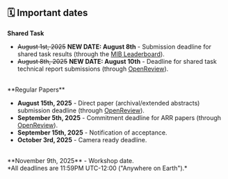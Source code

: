 ## 🗓️ Important dates

**Shared Task**

- ~~August 1st, 2025~~ **NEW DATE: August 8th** - Submission deadline for shared task results (through the [MIB Leaderboard](https://huggingface.co/spaces/mib-bench/leaderboard)).
- ~~August 8th, 2025~~ **NEW DATE: August 10th** - Deadline for shared task technical report submissions (through [OpenReview](https://openreview.net/group?id=EMNLP/2025/Workshop/BlackboxNLP_Shared_Task)).
<br/>
**Regular Papers**

- **August 15th, 2025** - Direct paper (archival/extended abstracts) submission deadline (through [OpenReview](https://openreview.net/group?id=EMNLP/2025/Workshop/BlackboxNLP)).
- **September 5th, 2025** - Commitment deadline for ARR papers (through [OpenReview](https://openreview.net/group?id=EMNLP/2025/Workshop/BlackboxNLP_ARR_Commitment)).
- **September 15th, 2025** - Notification of acceptance.
- **October 3rd, 2025** - Camera ready deadline.

<br/>
**November 9th, 2025** - Workshop date.
<br/>
*All deadlines are 11:59PM UTC-12:00 ("Anywhere on Earth").*
